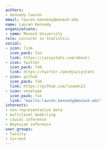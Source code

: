 ```yaml
---
authors:
- kennedy-lauren
email: lauren.kennedy@monash.edu
name: Lauren Kennedy
organizations:
- name: Monash University
role: Lecturer in Statistics
social:
- icon: link
  icon_pack: fas
  link: https://jazzystats.com/about/
- icon: twitter
  icon_pack: fab
  link: https://twitter.com/@jazzystats
- icon: github
  icon_pack: fab
  link: https://github.com/lauken13
- icon: envelope
  icon_pack: fas
  link: "mailto:lauren.kennedy@monash.edu"
interests:
- non-representative data
- multilevel modelling
- causal inference
- Bayesian inference
user_groups:
- Faculty
- Current
---
```

